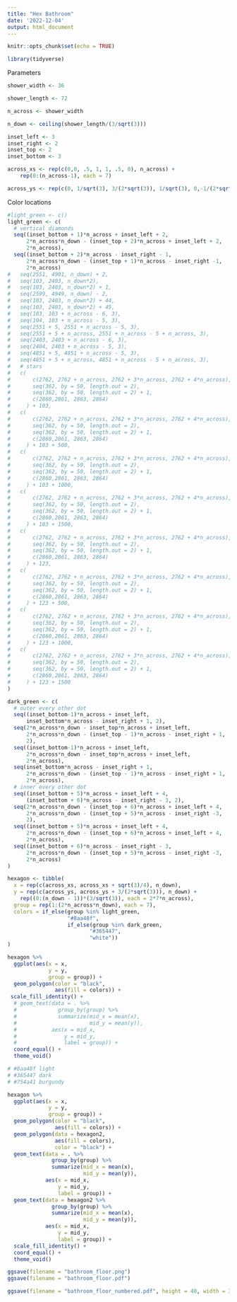 ```yaml
---
title: "Hex Bathroom"
date: '2022-12-04'
output: html_document
---
```


```r
knitr::opts_chunk$set(echo = TRUE)
```

```r
library(tidyverse)
```

Parameters

```r
shower_width <- 36

shower_length <- 72

n_across <- shower_width

n_down <- ceiling(shower_length/(3/sqrt(3)))

inset_left <- 3
inset_right <- 2
inset_top <- 2
inset_bottom <- 3

across_xs <- rep(c(0,0, .5, 1, 1, .5, 0), n_across) +
    rep(0:(n_across-1), each = 7)

across_ys <- rep(c(0, 1/sqrt(3), 3/(2*sqrt(3)), 1/sqrt(3), 0,-1/(2*sqrt(3)), 0), n_across)
```

Color locations

```r
#light_green <- c()
light_green <- c(
  # vertical diamonds
  seq((inset_bottom + 1)*n_across + inset_left + 2, 
      2*n_across*n_down - (inset_top + 2)*n_across + inset_left + 2, 
      2*n_across),
  seq((inset_bottom + 2)*n_across - inset_right - 1, 
      2*n_across*n_down - (inset_top + 1)*n_across - inset_right -1, 
      2*n_across) 
#   seq(2551, 4901, n_down) + 2,
#   seq(103, 2403, n_down*2),
#   seq(103, 2403, n_down*2) + 1,
#   seq(2599, 4949, n_down) - 2,
#   seq(103, 2403, n_down*2) + 44,
#   seq(103, 2403, n_down*2) + 45,
#   seq(103, 103 + n_across - 6, 3),
#   seq(104, 103 + n_across - 5, 3),
#   seq(2551 + 5, 2551 + n_across - 5, 3),
#   seq(2551 + 5 + n_across, 2551 + n_across - 5 + n_across, 3),
#   seq(2403, 2403 + n_across - 6, 3),
#   seq(2404, 2403 + n_across - 5, 3),
#   seq(4851 + 5, 4851 + n_across - 5, 3),
#   seq(4851 + 5 + n_across, 4851 + n_across - 5 + n_across, 3),
#   # stars
#   c(
#       c(2762, 2762 + n_across, 2762 + 3*n_across, 2762 + 4*n_across),
#       seq(362, by = 50, length.out = 2), 
#       seq(362, by = 50, length.out = 2) + 1,
#       c(2860,2861, 2863, 2864)
#     ) + 103,
#   c(
#       c(2762, 2762 + n_across, 2762 + 3*n_across, 2762 + 4*n_across),
#       seq(362, by = 50, length.out = 2), 
#       seq(362, by = 50, length.out = 2) + 1,
#       c(2860,2861, 2863, 2864)
#     ) + 103 + 500,
#   c(
#       c(2762, 2762 + n_across, 2762 + 3*n_across, 2762 + 4*n_across),
#       seq(362, by = 50, length.out = 2), 
#       seq(362, by = 50, length.out = 2) + 1,
#       c(2860,2861, 2863, 2864)
#     ) + 103 + 1000,
#   c(
#       c(2762, 2762 + n_across, 2762 + 3*n_across, 2762 + 4*n_across),
#       seq(362, by = 50, length.out = 2), 
#       seq(362, by = 50, length.out = 2) + 1,
#       c(2860,2861, 2863, 2864)
#     ) + 103 + 1500,
#   c(
#       c(2762, 2762 + n_across, 2762 + 3*n_across, 2762 + 4*n_across),
#       seq(362, by = 50, length.out = 2), 
#       seq(362, by = 50, length.out = 2) + 1,
#       c(2860,2861, 2863, 2864)
#     ) + 123,
#   c(
#       c(2762, 2762 + n_across, 2762 + 3*n_across, 2762 + 4*n_across),
#       seq(362, by = 50, length.out = 2), 
#       seq(362, by = 50, length.out = 2) + 1,
#       c(2860,2861, 2863, 2864)
#     ) + 123 + 500,
#   c(
#       c(2762, 2762 + n_across, 2762 + 3*n_across, 2762 + 4*n_across),
#       seq(362, by = 50, length.out = 2), 
#       seq(362, by = 50, length.out = 2) + 1,
#       c(2860,2861, 2863, 2864)
#     ) + 123 + 1000,
#   c(
#       c(2762, 2762 + n_across, 2762 + 3*n_across, 2762 + 4*n_across),
#       seq(362, by = 50, length.out = 2), 
#       seq(362, by = 50, length.out = 2) + 1,
#       c(2860,2861, 2863, 2864)
#     ) + 123 + 1500
)

dark_green <- c(
  # outer every other dot
  seq((inset_bottom-1)*n_across + inset_left, 
      inset_bottom*n_across - inset_right + 1, 2),
  seq(2*n_across*n_down - inset_top*n_across + inset_left, 
      2*n_across*n_down - (inset_top - 1)*n_across - inset_right + 1, 
      2),
  seq((inset_bottom-1)*n_across + inset_left, 
      2*n_across*n_down - inset_top*n_across + inset_left, 
      2*n_across),
  seq(inset_bottom*n_across - inset_right + 1, 
      2*n_across*n_down - (inset_top - 1)*n_across - inset_right + 1, 
      2*n_across),
  # inner every other dot
  seq((inset_bottom + 5)*n_across + inset_left + 4, 
      (inset_bottom + 6)*n_across - inset_right - 3, 2),
  seq(2*n_across*n_down - (inset_top + 6)*n_across + inset_left + 4, 
      2*n_across*n_down - (inset_top + 5)*n_across - inset_right -3, 
      2),
  seq((inset_bottom + 5)*n_across + inset_left + 4, 
      2*n_across*n_down - (inset_top + 6)*n_across + inset_left + 4, 
      2*n_across),
  seq((inset_bottom + 6)*n_across - inset_right - 3, 
      2*n_across*n_down - (inset_top + 5)*n_across - inset_right -3, 
      2*n_across) 
)

hexagon <- tibble(
  x = rep(c(across_xs, across_xs + sqrt(3)/4), n_down),
  y = rep(c(across_ys, across_ys + 3/(2*sqrt(3))), n_down) + 
    rep((0:(n_down - 1))*(3/sqrt(3)), each = 2*7*n_across),
  group = rep(1:(2*n_across*n_down), each = 7),
  colors = if_else(group %in% light_green,
                   "#8aa48f",
                   if_else(group %in% dark_green,
                          "#365447",
                          "white"))
)

```


```r
hexagon %>% 
  ggplot(aes(x = x,
             y = y, 
             group = group)) +
  geom_polygon(color = "black",
               aes(fill = colors)) +
 scale_fill_identity() +
  # geom_text(data = . %>%
  #             group_by(group) %>%
  #             summarize(mid_x = mean(x),
  #                       mid_y = mean(y)),
  #           aes(x = mid_x,
  #               y = mid_y,
  #               label = group)) +
  coord_equal() +
  theme_void()
```


```r

# #8aa48f light
# #365447 dark
# #754a41 burgundy

hexagon %>% 
  ggplot(aes(x = x,
             y = y, 
             group = group)) +
  geom_polygon(color = "black",
               aes(fill = colors)) +
  geom_polygon(data = hexagon2,
               aes(fill = colors),
               color = "black") +
  geom_text(data = . %>%
              group_by(group) %>%
              summarize(mid_x = mean(x),
                        mid_y = mean(y)),
            aes(x = mid_x,
                y = mid_y,
                label = group)) +
  geom_text(data = hexagon2 %>%
              group_by(group) %>%
              summarize(mid_x = mean(x),
                        mid_y = mean(y)),
            aes(x = mid_x,
                y = mid_y,
                label = group)) +
  scale_fill_identity() +
  coord_equal() +
  theme_void()
```

```r
ggsave(filename = "bathroom_floor.png")
ggsave(filename = "bathroom_floor.pdf")

ggsave(filename = "bathroom_floor_numbered.pdf", height = 40, width = 30)
```

